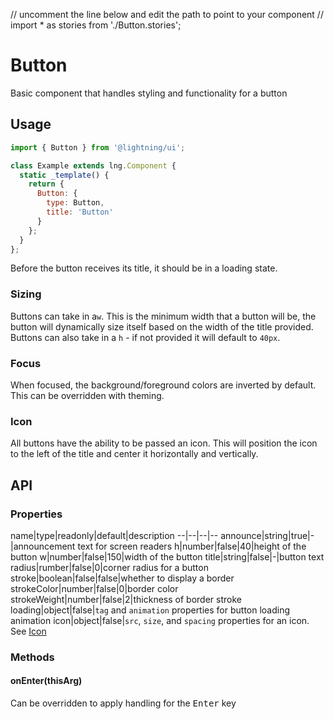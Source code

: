 // uncomment the line below and edit the path to point to your component
// import * as stories from './Button.stories';

# Button

Basic component that handles styling and functionality for a button

## Usage

```js
import { Button } from '@lightning/ui';

class Example extends lng.Component {
  static _template() {
    return {
      Button: {
        type: Button,
        title: 'Button'
      }
    };
  }
};
```

Before the button receives its title, it should be in a loading state.

<Canvas>
  <Story id="button--basic" />
</Canvas>


### Sizing

Buttons can take in a`w`. This is the minimum width that a button will be, the button will dynamically size itself based on the width of the title provided. Buttons can also take in a `h` - if not provided it will default to `40px`.

### Focus

When focused, the background/foreground colors are inverted by default. This can be overridden with theming.

### Icon

All buttons have the ability to be passed an icon. This will position the icon to the left of the title and center it horizontally and vertically.

## API

### Properties

name|type|readonly|default|description
--|--|--|--
announce|string|true|-|announcement text for screen readers
h|number|false|40|height of the button
w|number|false|150|width of the button
title|string|false|-|button text
radius|rumber|false|0|corner radius for a button
stroke|boolean|false|false|whether to display a border
strokeColor|number|false|0|border color
strokeWeight|number|false|2|thickness of border stroke
loading|object|false|`tag` and `animation` properties for button loading animation
icon|object|false|`src`, `size`, and `spacing` properties for an icon. See <a href="?path=/docs/icon--basic">Icon</a>

### Methods

#### onEnter(thisArg)

Can be overridden to apply handling for the <kbd>Enter</kbd> key

